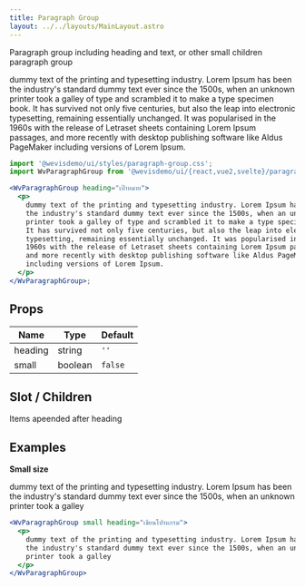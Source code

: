 ```yaml
---
title: Paragraph Group
layout: ../../layouts/MainLayout.astro
---
```



Paragraph group including heading and text, or other small children paragraph group

<div class="not-prose component-preview">
<WvParagraphGroup heading="เป้าหมาย">
  <p>
    dummy text of the printing and typesetting industry. Lorem Ipsum has been
    the industry's standard dummy text ever since the 1500s, when an unknown
    printer took a galley of type and scrambled it to make a type specimen book.
    It has survived not only five centuries, but also the leap into electronic
    typesetting, remaining essentially unchanged. It was popularised in the
    1960s with the release of Letraset sheets containing Lorem Ipsum passages,
    and more recently with desktop publishing software like Aldus PageMaker
    including versions of Lorem Ipsum.
  </p>
</WvParagraphGroup>
</div>

```jsx
import '@wevisdemo/ui/styles/paragraph-group.css';
import WvParagraphGroup from '@wevisdemo/ui/{react,vue2,svelte}/paragraph-group';

<WvParagraphGroup heading="เป้าหมาย">
  <p>
    dummy text of the printing and typesetting industry. Lorem Ipsum has been
    the industry's standard dummy text ever since the 1500s, when an unknown
    printer took a galley of type and scrambled it to make a type specimen book.
    It has survived not only five centuries, but also the leap into electronic
    typesetting, remaining essentially unchanged. It was popularised in the
    1960s with the release of Letraset sheets containing Lorem Ipsum passages,
    and more recently with desktop publishing software like Aldus PageMaker
    including versions of Lorem Ipsum.
  </p>
</WvParagraphGroup>;
```

## Props

| Name    | Type    | Default |
| ------- | ------- | ------- |
| heading | string  | `''`    |
| small   | boolean | `false` |

## Slot / Children

Items apeended after heading

## Examples

**Small size**

<div class="not-prose component-preview">
<WvParagraphGroup small heading="เขียนโปรแกรม">
  <p>
    dummy text of the printing and typesetting industry. Lorem Ipsum has been
    the industry's standard dummy text ever since the 1500s, when an unknown
    printer took a galley
  </p>
</WvParagraphGroup>
</div>

```jsx
<WvParagraphGroup small heading="เขียนโปรแกรม">
  <p>
    dummy text of the printing and typesetting industry. Lorem Ipsum has been
    the industry's standard dummy text ever since the 1500s, when an unknown
    printer took a galley
  </p>
</WvParagraphGroup>
```
